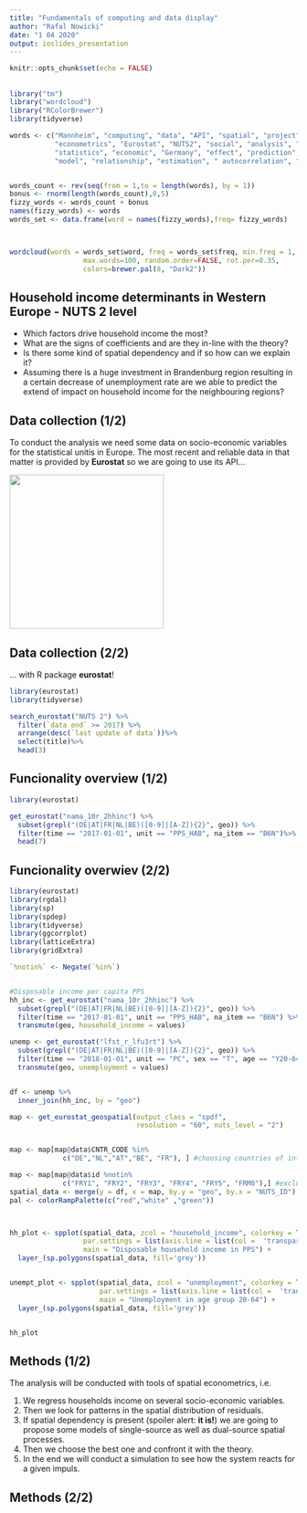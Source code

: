 ```yaml
---
title: "Fundamentals of computing and data display"
author: "Rafal Nowicki"
date: "1 04 2020"
output: ioslides_presentation
---
```



```r
knitr::opts_chunk$set(echo = FALSE)
```

##
```r
library("tm")
library("wordcloud")
library("RColorBrewer")
library(tidyverse)

words <- c("Mannheim", "computing", "data", "API", "spatial", "project", "web", "midterm",
           "econometrics", "Eurostat", "NUTS2", "social", "analysis", "Europe", "Western",
           "statistics", "economic", "Germany", "effect", "prediction", "gathering",
           "model", "relationship", "estimation", " autocorrelation", "visualization",                      "methods","neighbours", "R Markdown", "tidyverse", "wrangling", "impact",                       "dependency","distribution", "GitHub", "unemployment", "income")


words_count <- rev(seq(from = 1,to = length(words), by = 1))
bonus <- rnorm(length(words_count),0,5)
fizzy_words <- words_count + bonus
names(fizzy_words) <- words
words_set <- data.frame(word = names(fizzy_words),freq= fizzy_words)



wordcloud(words = words_set$word, freq = words_set$freq, min.freq = 1,
                  max.words=100, random.order=FALSE, rot.per=0.35, 
                  colors=brewer.pal(8, "Dark2"))

```




## Household income determinants in Western Europe - NUTS 2 level

- Which factors drive household income the most?
- What are the signs of coefficients and are they in-line with the theory?
- Is there some kind of spatial dependency and if so how can we explain it?
- Assuming there is a huge investment in Brandenburg region resulting in a certain decrease of unemployment rate are we able to predict the extend of impact on household income for the neighbouring regions?

## Data collection (1/2)
To conduct the analysis we need some data on socio-economic variables for the statistical unitis in Europe. The most recent and reliable data in that matter is provided by **Eurostat** so we are going to use its API...

![](https://ec.europa.eu/eurostat/documents/6997343/6999619/REST_REQUEST_2_1.png/d0a400ad-a8cb-4b4a-b9ce-15ae70334665?t=1521113967130){width=750px, height=270px}


## Data collection (2/2)
... with R package **eurostat**!
```r
library(eurostat)
library(tidyverse)

search_eurostat("NUTS 2") %>%
  filter(`data end` >= 2017) %>%
  arrange(desc(`last update of data`))%>%
  select(title)%>%
  head(3)

```


## Funcionality overview (1/2)

```r
library(eurostat)

get_eurostat("nama_10r_2hhinc") %>%
  subset(grepl("(DE|AT|FR|NL|BE)([0-9]|[A-Z]){2}", geo)) %>%
  filter(time == "2017-01-01", unit == "PPS_HAB", na_item == "B6N")%>%
  head(7)
```




## Funcionality overwiev (2/2)

```r
library(eurostat)
library(rgdal)
library(sp)
library(spdep)
library(tidyverse)
library(ggcorrplot)
library(latticeExtra)
library(gridExtra)

`%notin%` <- Negate(`%in%`)


#Disposable income per capita PPS
hh_inc <- get_eurostat("nama_10r_2hhinc") %>%
  subset(grepl("(DE|AT|FR|NL|BE)([0-9]|[A-Z]){2}", geo)) %>%
  filter(time == "2017-01-01", unit == "PPS_HAB", na_item == "B6N") %>%
  transmute(geo, household_income = values)

unemp <- get_eurostat("lfst_r_lfu3rt") %>%
  subset(grepl("(DE|AT|FR|NL|BE)([0-9]|[A-Z]){2}", geo)) %>%
  filter(time == "2018-01-01", unit == "PC", sex == "T", age == "Y20-64") %>%
  transmute(geo, unemployment = values)


df <- unemp %>%
  inner_join(hh_inc, by = "geo")

map <- get_eurostat_geospatial(output_class = "spdf",
                               resolution = "60", nuts_level = "2")


map <- map[map@data$CNTR_CODE %in% 
             c("DE","NL","AT","BE", "FR"), ] #choosing countries of interest (WUE)

map <- map[map@data$id %notin% 
             c("FRY1", "FRY2", "FRY3", "FRY4", "FRY5", "FRM0"),] #excluding french islands
spatial_data <- merge(y = df, x = map, by.y = "geo", by.x = "NUTS_ID")
pal <- colorRampPalette(c("red","white" ,"green"))



hh_plot <- spplot(spatial_data, zcol = "household_income", colorkey = TRUE, col.regions = pal(100), cuts = 99,
                  par.settings = list(axis.line = list(col =  'transparent')),
                  main = "Disposable household income in PPS") +
  layer_(sp.polygons(spatial_data, fill='grey'))


unempt_plot <- spplot(spatial_data, zcol = "unemployment", colorkey = TRUE, col.regions = pal(100), cuts = 99,
                      par.settings = list(axis.line = list(col =  'transparent')),
                      main = "Unemployment in age group 20-64") +
  layer_(sp.polygons(spatial_data, fill='grey'))


hh_plot
```

## Methods (1/2)
The analysis will be conducted with tools of spatial econometrics, i.e.

1. We regress households income on several socio-economic variables.
2. Then we look for patterns in the spatial distribution of residuals.
3. If spatial dependency is present (spoiler alert: **it is!**) we are going to propose some models of single-source as well as dual-source spatial processes.
4. Then we choose the best one and confront it with the theory.
5. In the end we will conduct a simulation to see how the system reacts for a given impuls.


## Methods (2/2)



